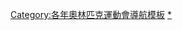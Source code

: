 {{Navbox
|name = 1904年夏季奧林匹克運動會項目
|title = [[1904年夏季奥林匹克运动会]][[:Category:1904年夏季奧林匹克運動會比賽項目|比賽項目]]（[[聖路易]]）
|state = {{{state|autocollapse}}}
|listclass = hlist
|titlestyle = background:#BFD7FF;
|list1 =
* [[1904年夏季奥林匹克运动会射箭比赛|射箭]]
* [[1904年夏季奥林匹克运动会田径比赛|田徑]]
* ''[[1904年夏季奥林匹克运动会篮球比赛|籃球]]（表演賽）''
* [[Boxing at the 1904 Summer Olympics|拳擊]]
* [[Cycling at the 1904 Summer Olympics|自由車]]
* [[1904年夏季奥林匹克运动会跳水比赛|跳水]]
* [[Fencing at the 1904 Summer Olympics|擊劍]]
* [[1904年夏季奥林匹克运动会足球比赛|足球]]
* [[1904年夏季奥林匹克运动会高尔夫比赛|高爾夫]]
* [[1904年夏季奥林匹克运动会体操比赛|體操]]
* [[1904年夏季奧林匹克運動會袋棍球比賽|袋棍球]]
* [[Roque at the 1904 Summer Olympics|美式槌球]]
* [[1904年夏季奥林匹克运动会划船比赛|划船]]
* [[1904年夏季奥林匹克运动会游泳比赛|游泳]]
* [[1904年夏季奥林匹克运动会网球比赛|網球]]
* [[Tug of war at the 1904 Summer Olympics|拔河]]
* [[1904年夏季奧林匹克運動會水球比賽|水球]]
* [[1904年夏季奧林匹克運動會舉重比賽|舉重]]
* [[Wrestling at the 1904 Summer Olympics|角力]]
}}<noinclude>
{{collapsible option}}
[[Category:各年奧林匹克運動會導航模板]]
[[Category:1904年夏季奧林匹克運動會比賽項目|*]]
</noinclude>